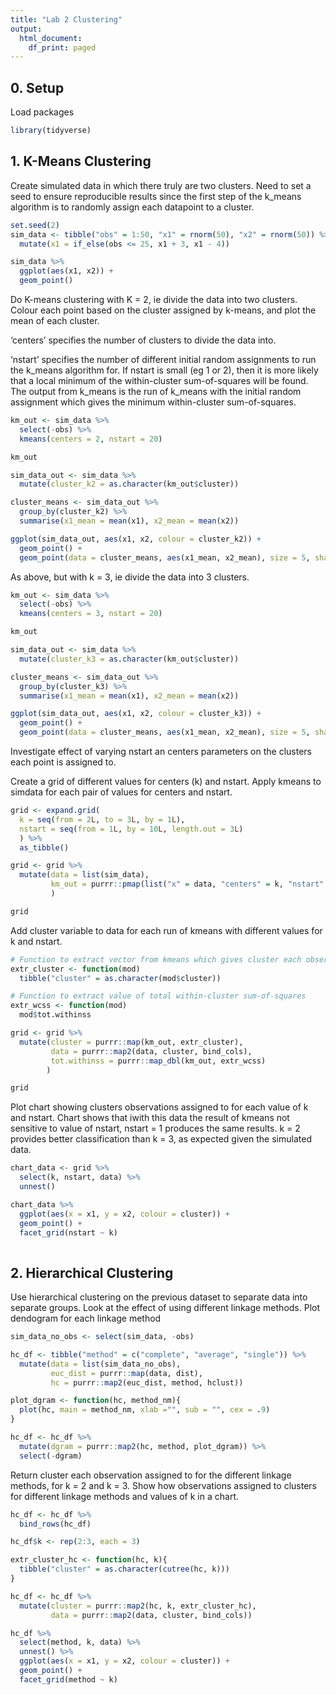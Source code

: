 ```yaml
---
title: "Lab 2 Clustering"
output:
  html_document:
    df_print: paged
---
```

## 0. Setup

Load packages
```r
library(tidyverse)
```

## 1. K-Means Clustering

Create simulated data in which there truly are two clusters.  Need to set a seed to ensure reproducible results since the first step of the k_means algorithm is to randomly assign each datapoint to a cluster.
```r
set.seed(2)
sim_data <- tibble("obs" = 1:50, "x1" = rnorm(50), "x2" = rnorm(50)) %>%
  mutate(x1 = if_else(obs <= 25, x1 + 3, x1 - 4))

sim_data %>%
  ggplot(aes(x1, x2)) +
  geom_point()
```

Do K-means clustering with K = 2, ie divide the data into two clusters.  Colour each point based on the cluster assigned by k-means, and plot the mean of each cluster.

'centers' specifies the number of clusters to divide the data into.

'nstart' specifies the number of different initial random assignments to run the k_means algorithm for. If nstart is small (eg 1 or 2), then it is more likely that a local minimum of the within-cluster sum-of-squares will be found.
The output from k_means is the run of k_means with the initial random assignment which gives the minimum within-cluster sum-of-squares.

```r
km_out <- sim_data %>%
  select(-obs) %>%
  kmeans(centers = 2, nstart = 20)

km_out

sim_data_out <- sim_data %>%
  mutate(cluster_k2 = as.character(km_out$cluster))

cluster_means <- sim_data_out %>%
  group_by(cluster_k2) %>%
  summarise(x1_mean = mean(x1), x2_mean = mean(x2))

ggplot(sim_data_out, aes(x1, x2, colour = cluster_k2)) +
  geom_point() +
  geom_point(data = cluster_means, aes(x1_mean, x2_mean), size = 5, shape = 4)
```

As above, but with k = 3, ie divide the data into 3 clusters.
```r
km_out <- sim_data %>%
  select(-obs) %>%
  kmeans(centers = 3, nstart = 20)

km_out

sim_data_out <- sim_data %>%
  mutate(cluster_k3 = as.character(km_out$cluster))

cluster_means <- sim_data_out %>%
  group_by(cluster_k3) %>%
  summarise(x1_mean = mean(x1), x2_mean = mean(x2))

ggplot(sim_data_out, aes(x1, x2, colour = cluster_k3)) +
  geom_point() +
  geom_point(data = cluster_means, aes(x1_mean, x2_mean), size = 5, shape = 4)
```

Investigate effect of varying nstart an centers parameters on the clusters each point is assigned to.  

Create a grid of different values for centers (k) and nstart. Apply kmeans to simdata for each pair of values for centers and nstart.

```r
grid <- expand.grid(
  k = seq(from = 2L, to = 3L, by = 1L),
  nstart = seq(from = 1L, by = 10L, length.out = 3L)
  ) %>%
  as_tibble() 

grid <- grid %>%
  mutate(data = list(sim_data),
         km_out = purrr::pmap(list("x" = data, "centers" = k, "nstart" = nstart), kmeans)
         )

grid
```

Add cluster variable to data for each run of kmeans with different values for k and nstart.
```r
# Function to extract vector from kmeans which gives cluster each observation assigned to.
extr_cluster <- function(mod)
  tibble("cluster" = as.character(mod$cluster))

# Function to extract value of total within-cluster sum-of-squares
extr_wcss <- function(mod)
  mod$tot.withinss

grid <- grid %>%
  mutate(cluster = purrr::map(km_out, extr_cluster),
         data = purrr::map2(data, cluster, bind_cols),
         tot.withinss = purrr::map_dbl(km_out, extr_wcss)
        )

grid
```

Plot chart showing clusters observations assigned to for each value of k and nstart.  Chart shows that iwith this data the result of kmeans not sensitive to value of nstart, nstart = 1 produces the same results. k = 2 provides better classification than k = 3, as expected given the simulated data.
```r
chart_data <- grid %>%
  select(k, nstart, data) %>%
  unnest()

chart_data %>%
  ggplot(aes(x = x1, y = x2, colour = cluster)) +
  geom_point() +
  facet_grid(nstart ~ k)
  
```

## 2. Hierarchical Clustering

Use hierarchical clustering on the previous dataset to separate data into separate groups.  Look at the effect of using different linkage methods. Plot dendogram for each linkage method
```r
sim_data_no_obs <- select(sim_data, -obs)

hc_df <- tibble("method" = c("complete", "average", "single")) %>%
  mutate(data = list(sim_data_no_obs),
         euc_dist = purrr::map(data, dist),
         hc = purrr::map2(euc_dist, method, hclust))

plot_dgram <- function(hc, method_nm){
  plot(hc, main = method_nm, xlab ="", sub = "", cex = .9)
}

hc_df <- hc_df %>%
  mutate(dgram = purrr::map2(hc, method, plot_dgram)) %>%
  select(-dgram)

```

Return cluster each observation assigned to for the different linkage methods, for k = 2 and k = 3.  Show how observations assigned to clusters for different linkage methods and values of k in a chart.
```r
hc_df <- hc_df %>%
  bind_rows(hc_df)

hc_df$k <- rep(2:3, each = 3)

extr_cluster_hc <- function(hc, k){
  tibble("cluster" = as.character(cutree(hc, k)))
}

hc_df <- hc_df %>%
  mutate(cluster = purrr::map2(hc, k, extr_cluster_hc),
         data = purrr::map2(data, cluster, bind_cols))

hc_df %>%
  select(method, k, data) %>%
  unnest() %>%
  ggplot(aes(x = x1, y = x2, colour = cluster)) +
  geom_point() +
  facet_grid(method ~ k)
```







